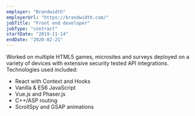```yaml
---
employer: "Brandwidth"
employerUrl: "https://brandwidth.com/"
jobTitle: "Front end developer"
jobType: "contract"
startDate: "2019-11-14"
endDate: "2020-02-21"
---
```


Worked on multiple HTML5 games, microsites and surveys deployed on a variety of devices with extensive security tested API integrations. Technologies used included:

- React with Context and Hooks
- Vanilla & ES6 JavaScript
- Vue.js and Phaser.js
- C++/ASP routing
- ScrollSpy and GSAP animations
